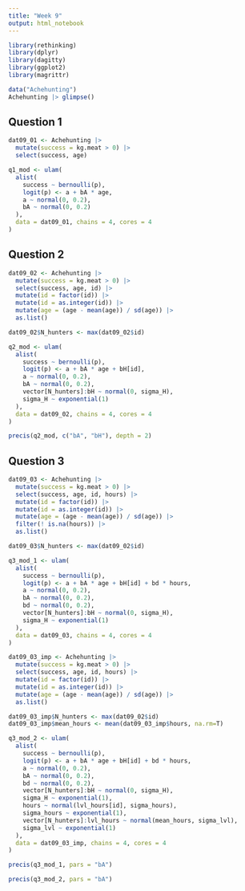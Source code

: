 ```yaml
---
title: "Week 9"
output: html_notebook
---
```


```r
library(rethinking)
library(dplyr)
library(dagitty)
library(ggplot2)
library(magrittr)
```

```r
data("Achehunting")
Achehunting |> glimpse()
```

## Question 1

```r
dat09_01 <- Achehunting |> 
  mutate(success = kg.meat > 0) |>
  select(success, age)

q1_mod <- ulam(
  alist(
    success ~ bernoulli(p),
    logit(p) <- a + bA * age, 
    a ~ normal(0, 0.2), 
    bA ~ normal(0, 0.2)
  ), 
  data = dat09_01, chains = 4, cores = 4
)
```

## Question 2

```r
dat09_02 <- Achehunting |> 
  mutate(success = kg.meat > 0) |>
  select(success, age, id) |> 
  mutate(id = factor(id)) |>
  mutate(id = as.integer(id)) |> 
  mutate(age = (age - mean(age)) / sd(age)) |>
  as.list()

dat09_02$N_hunters <- max(dat09_02$id)

q2_mod <- ulam(
  alist(
    success ~ bernoulli(p),
    logit(p) <- a + bA * age + bH[id], 
    a ~ normal(0, 0.2), 
    bA ~ normal(0, 0.2),
    vector[N_hunters]:bH ~ normal(0, sigma_H),
    sigma_H ~ exponential(1)
  ), 
  data = dat09_02, chains = 4, cores = 4
)
```

```r
precis(q2_mod, c("bA", "bH"), depth = 2)
```

## Question 3

```r
dat09_03 <- Achehunting |> 
  mutate(success = kg.meat > 0) |>
  select(success, age, id, hours) |> 
  mutate(id = factor(id)) |>
  mutate(id = as.integer(id)) |> 
  mutate(age = (age - mean(age)) / sd(age)) |>
  filter(! is.na(hours)) |> 
  as.list()

dat09_03$N_hunters <- max(dat09_02$id)

q3_mod_1 <- ulam(
  alist(
    success ~ bernoulli(p),
    logit(p) <- a + bA * age + bH[id] + bd * hours, 
    a ~ normal(0, 0.2), 
    bA ~ normal(0, 0.2),
    bd ~ normal(0, 0.2),
    vector[N_hunters]:bH ~ normal(0, sigma_H),
    sigma_H ~ exponential(1)
  ), 
  data = dat09_03, chains = 4, cores = 4
)
```

```r
dat09_03_imp <- Achehunting |> 
  mutate(success = kg.meat > 0) |>
  select(success, age, id, hours) |> 
  mutate(id = factor(id)) |>
  mutate(id = as.integer(id)) |> 
  mutate(age = (age - mean(age)) / sd(age)) |>
  as.list()

dat09_03_imp$N_hunters <- max(dat09_02$id)
dat09_03_imp$mean_hours <- mean(dat09_03_imp$hours, na.rm=T)

q3_mod_2 <- ulam(
  alist(
    success ~ bernoulli(p),
    logit(p) <- a + bA * age + bH[id] + bd * hours, 
    a ~ normal(0, 0.2), 
    bA ~ normal(0, 0.2),
    bd ~ normal(0, 0.2),
    vector[N_hunters]:bH ~ normal(0, sigma_H),
    sigma_H ~ exponential(1),
    hours ~ normal(lvl_hours[id], sigma_hours),
    sigma_hours ~ exponential(1), 
    vector[N_hunters]:lvl_hours ~ normal(mean_hours, sigma_lvl), 
    sigma_lvl ~ exponential(1)
  ), 
  data = dat09_03_imp, chains = 4, cores = 4
)
```

```r
precis(q3_mod_1, pars = "bA")
```

```r
precis(q3_mod_2, pars = "bA")
```


